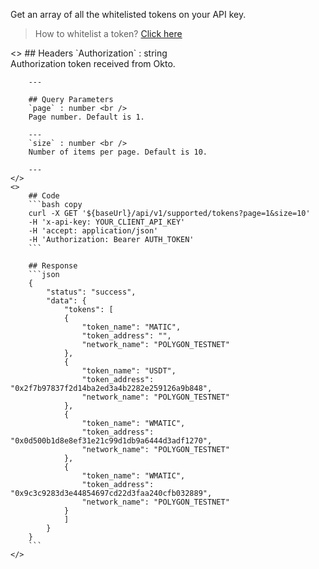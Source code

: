 
Get an array of all the whitelisted tokens on your API key.
> How to whitelist a token? [Click here](/#supported-networks-and-tokens)

<ColumnLayout>
    <>
        ## Headers
        `Authorization` : string <br />
        Authorization token received from Okto.

        ---

        ## Query Parameters
        `page` : number <br />
        Page number. Default is 1.

        ---
        `size` : number <br />
        Number of items per page. Default is 10.

        ---
    </>
    <>
        ## Code
        ```bash copy
        curl -X GET '${baseUrl}/api/v1/supported/tokens?page=1&size=10'
        -H 'x-api-key: YOUR_CLIENT_API_KEY'
        -H 'accept: application/json' 
        -H 'Authorization: Bearer AUTH_TOKEN'
        ```

        ## Response
        ```json
        {
            "status": "success",
            "data": {
                "tokens": [
                {
                    "token_name": "MATIC",
                    "token_address": "",
                    "network_name": "POLYGON_TESTNET"
                },
                {
                    "token_name": "USDT",
                    "token_address": "0x2f7b97837f2d14ba2ed3a4b2282e259126a9b848",
                    "network_name": "POLYGON_TESTNET"
                },
                {
                    "token_name": "WMATIC",
                    "token_address": "0x0d500b1d8e8ef31e21c99d1db9a6444d3adf1270",
                    "network_name": "POLYGON_TESTNET"
                },
                {
                    "token_name": "WMATIC",
                    "token_address": "0x9c3c9283d3e44854697cd22d3faa240cfb032889",
                    "network_name": "POLYGON_TESTNET"
                }
                ]
            }
        }
        ```
    </>
</ColumnLayout>